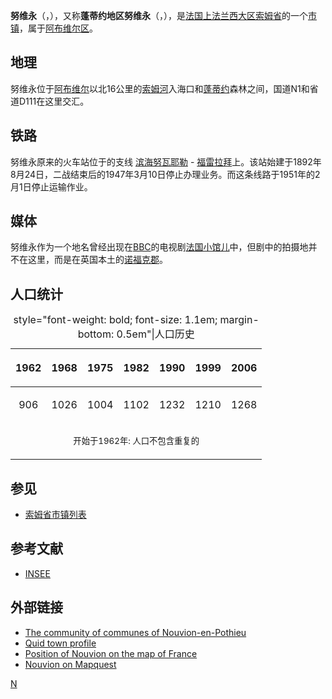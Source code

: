 {{noteTA|G1=法国地名}}
{{Infobox French commune
|arrondissement         = [[阿布维尔区|阿布维尔区]]
}}
'''努维永'''（{{lang-fr|Nouvion}}，{{IPA-fr|nuvjɔ̃}}），又称'''蓬蒂约地区努维永'''（{{lang|fr|Nouvion-en-Ponthieu}}，{{IPA-fr|nuvjɔ̃ ɑ̃ pɔ̃tjø|}}），是[[法国|法国]][[上法兰西大区|上法兰西大区]][[索姆省|索姆省]]的一个[[市镇_(法国)|市镇]]，属于[[阿布维尔区|阿布维尔区]]。

== 地理 ==
努维永位于[[阿布维尔|阿布维尔]]以北16公里的[[索姆河|索姆河]]入海口和[[克雷西昂蓬蒂约|蓬蒂约]]森林之间，国道N1和省道D111在这里交汇。

== 铁路 ==
努维永原来的火车站位于{{link-fr|索姆省铁路|Chemins de fer départementaux de la Somme}}的支线 [[滨海努瓦耶勒|滨海努瓦耶勒]] - [[福雷拉拜|福雷拉拜]]上。该站始建于1892年8月24日，二战结束后的1947年3月10日停止办理业务。而这条线路于1951年的2月1日停止运输作业。

== 媒体 ==
努维永作为一个地名曾经出现在[[BBC|BBC]]的电视剧[[法国小馆儿|法国小馆儿]]中，但剧中的拍摄地并不在这里，而是在英国本土的[[诺福克郡|诺福克郡]]。

== 人口统计 ==
{| align="center" rules="all" cellspacing="0" cellpadding="4" style="border: 1px solid #999; border-right: 2px solid #999; border-bottom:2px solid #999; background: #f3fff3"
|+ style="font-weight: bold; font-size: 1.1em; margin-bottom: 0.5em"|人口历史
|-style="background: #ddffdd"
! 1962 !! 1968 !! 1975 !! 1982 !! 1990 !! 1999 !! 2006
|-
| align=center| 906 || align=center| 1026 || align=center| 1004 || align=center| 1102 || align=center| 1232|| align=center| 1210 || align=center| 1268
|-
| colspan=7 align=center| <small>开始于1962年: 人口不包含重复的</small>
|}

== 参见 ==
*[[索姆省市镇列表|索姆省市镇列表]]

== 参考文献 ==
*[http://www.insee.fr/en/home/home_page.asp INSEE]{{Wayback|url=http://www.insee.fr/en/home/home_page.asp |date=20071124142010 }}
{{reflist}}

== 外部链接 ==
*[https://web.archive.org/web/20071219151638/http://www.cc-nouvion.fr/ The community of communes of Nouvion-en-Pothieu] {{Fr icon}}
*[https://web.archive.org/web/20090721114459/http://www.quid.fr/communes.html?mode=detail Quid town profile] {{Fr icon}}
*[http://www.lion1906.com/Pages/ResultatLocalisation.php?InseeVille=800598 Position of Nouvion on the map of France]{{dead link|date=2017年11月 |bot=InternetArchiveBot |fix-attempted=yes }} {{Fr icon}}
*[http://www.mapquest.com/maps/map.adp?latlongtype=decimal&latitude=50.2127777777778&longitude=1.77472222222222&zoom=8 Nouvion on Mapquest] {{Fr icon}}

{{索姆省市鎮}}
[[Category:索姆省市镇|N]]